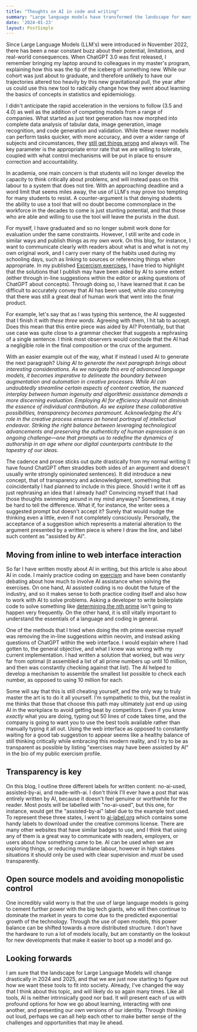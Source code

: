 ```yaml
---
title: "Thoughts on AI in code and writing"
summary: "Large language models have transformed the landscape for many processes over the past year, but perhaps none more so than writing and coding. Here I outline how I think about AI in both areas."
date: '2024-01-23'
layout: PostSimple
---
```


Since Large Language Models (LLM's) were introduced in November 2022, there has been a near constant buzz about their potential, limitations, and real-world consequences. When ChatGPT 3.0 was first released, I remember bringing my laptop around to colleagues in my master's program, explaining how this was the tip of the iceberg of something new. While our cohort was just about to graduate, and therefore unlikely to have our trajectories altered too heavily by this new gravitational pull, the year after us could use this new tool to radically change how they went about learning the basics of concepts in statistics and epidemiology. 

I didn't anticipate the rapid acceleration in the versions to follow (3.5 and 4.0) as well as the addition of competing models from a range of companies. What started as just text generation has now morphed into complete data analysis of tabular data, image generation, image recognition, and code generation and validation. While these newer models can perform tasks quicker, with more accuracy, and over a wider range of subjects and circumstances, they [still get things wrong](https://doi.org/10.1016/S2589-7500(23)00023-7) and always will. The key parameter is the appropriate error rate that we are willing to tolerate, coupled with what control mechanisms will be put in place to ensure correction and accountability. 

In academia, one main concern is that students will no longer develop the capacity to think critically about problems, and will instead pass on this labour to a system that does not tire. With an approaching deadline and a word limit that seems miles away, the use of LLM's may prove too tempting for many students to resist. A counter-argument is that denying students the ability to use a tool that will no doubt become commonplace in the workforce in the decades to come is just stunting potential, and that those who are able and willing to use the tool will leave the purists in the dust. 

For myself, I have graduated and so no longer submit work done for evaluation under the same constraints. However, I still write and code in similar ways and publish things as my own work. On this blog, for instance, I want to communicate clearly with readers about what is and what is not my own original work, and I carry over many of the habits used during my schooling days, such as linking to sources or referencing things when appropriate. In my published [Excercism exercises](https://exercism.org/profiles/mark-pitblado), I have tried to highlight that the solutions that I publish may have been aided by AI to some extent (either through in-line suggestions within the editor or asking questions of ChatGPT about concepts). Through doing so, I have learned that it can be difficult to accurately convey that AI has been used, while also conveying that there was still a great deal of human work that went into the final product.

For example, let's say that as I was typing this sentence, the AI suggested that I finish it *with these three words*. Agreeing with them, I hit tab to accept. Does this mean that this entire piece was aided by AI? Potentially, but that use case was quite close to a grammar checker that suggests a rephrasing of a single sentence. I think most observers would conclude that the AI had a negligible role in the final composition or the crux of the argument. 

With an easier example out of the way, what if instead I used AI to generate the next paragraph? *Using AI to generate the next paragraph brings about interesting considerations. As we navigate this era of advanced language models, it becomes imperative to delineate the boundary between augmentation and automation in creative processes. While AI can undoubtedly streamline certain aspects of content creation, the nuanced interplay between human ingenuity and algorithmic assistance demands a more discerning evaluation. Employing AI for efficiency should not diminish the essence of individual contribution. As we explore these collaborative possibilities, transparency becomes paramount. Acknowledging the AI's role in the creative process ensures an honest portrayal of intellectual endeavor. Striking the right balance between leveraging technological advancements and preserving the authenticity of human expression is an ongoing challenge—one that prompts us to redefine the dynamics of authorship in an age where our digital counterparts contribute to the tapestry of our ideas.*

The cadence and prose sticks out quite drastically from my normal writing (I have found ChatGPT often straddles both sides of an argument and doesn't usually write strongly opinionated sentences). It did introduce a new concept, that of transparency and acknowledgment, something that coincidentally I had planned to include in this piece. Should I write it off as just rephrasing an idea that I already had? Convincing myself that I had those thoughts swimming around in my mind anyways? Sometimes, it may be hard to tell the difference. What if, for instance, the writer sees a suggested prompt but doesn't accept it? Surely that would nudge the thinking even a little, even if not completely consciously. Personally, the acceptance of a suggestion which represents a material alteration to the argument presented by a written piece is where I draw the line, and label such content as "assisted by AI".  

## Moving from inline to web interface interaction 

So far I have written mostly about AI in writing, but this article is also about AI in code. I mainly practice coding on [exercism](https://exercism.org) and have been constantly debating about how much to involve AI assistance when solving the exercises. On one hand, AI assisted coding is no doubt the future of the industry, and so it makes sense to both practice coding itself and also how to work with AI to solve problems. Asking a developer to write boilerplate code to solve something like [determining the nth prime](https://exercism.org/tracks/python/exercises/nth-prime) isn't going to happen very frequently. On the other hand, it is still vitally important to understand the essentials of a language and coding in general. 

One of the methods that I tried when doing the nth prime exercise myself was removing the in-line suggestions within neovim, and instead asking questions of ChatGPT within the web interface. I would explain where I had gotten to, the general objective, and what I knew was wrong with my current implementation. I had written a solution that worked, but was *very* far from optimal (it assembled a list of all prime numbers up until 10 million, and then was constantly checking against that list). The AI helped to develop a mechanism to assemble the smallest list possible to check each number, as opposed to using 10 million for each.

Some will say that this is still cheating yourself, and the only way to truly master the art is to do it all yourself. I'm sympathetic to this, but the realist in me thinks that those that choose this path may ultimately just end up using AI in the workplace to avoid getting beat by competitors. Even if you know *exactly* what you are doing, typing out 50 lines of code takes time, and the company is going to want you to use the best tools available rather than manually typing it all out. Using the web interface as opposed to constantly waiting for a good tab suggestion to appear seems like a healthy balance of still thinking critically while embracing this modern reality, and I try to be as transparent as possible by listing "exercises may have been assisted by AI" in the bio of my public exercism profile.

## Transparency is key

On this blog, I outline three different labels for written content: no-ai-used, assisted-by-ai, and made-with-ai. I don't think I'll ever have a post that was entirely written by AI, because it doesn't feel genuine or worthwhile for the reader. Most posts will be labelled with "no-ai-used", but this one, for instance, would get the "assisted-by-ai" label due to the example text used. To represent these three states, I went to [ai-label.org](https://ai-label.org) which contains some handy labels to download under the creative commons license. There are many other websites that have similar badges to use, and I think that using any of them is a great way to communicate with readers, employers, or users about how something came to be. AI can be used when we are exploring things, or reducing mundane labour, however in high stakes situations it should only be used with clear supervision and *must* be used transparently. 

## Open source models and avoiding monopolistic control

One incredibly valid worry is that the use of large language models is going to cement further power with the big tech giants, who will then continue to dominate the market in years to come due to the predicted exponential growth of the technology. Through the use of open models, this power balance can be shifted towards a more distributed structure. I don't have the hardware to run a lot of models locally, but am constantly on the lookout for new developments that make it easier to boot up a model and go. 

## Looking forwards
I am sure that the landscape for Large Language Models will change drastically in 2024 and 2025, and that we are just now starting to figure out how we want these tools to fit into society. Already, I've changed the way that I think about this topic, and will likely do so again many times. Like all tools, AI is neither intrinsically good nor bad. It will present each of us with profound options for how we go about learning, interacting with one another, and presenting our own versions of our identity. Through thinking out loud, perhaps we can all help each other to make better sense of the challenges and opportunities that may lie ahead.
